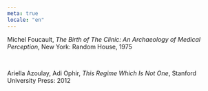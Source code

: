 ```yaml
---
meta: true
locale: "en"
---
```


Michel Foucault, *The Birth of The Clinic: An Archaeology of Medical Perception*, New York: Random House, 1975

<br />

Ariella Azoulay, Adi Ophir, *This Regime Which Is Not One*, Stanford University Press: 2012